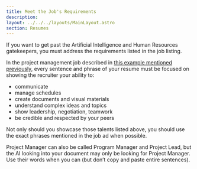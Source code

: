 ```yaml
---
title: Meet the Job's Requirements
description: 
layout: ../../../layouts/MainLayout.astro
section: Resumes
---
```


If you want to get past the Artificial Intelligence and Human Resources gatekeepers, you must address the requirements listed in the job listing. 

In the project management job described in [this example mentioned previously](./resume/job-requirements.html#an-example-job-ad), every sentence and phrase of your resume must be focused on showing the recruiter your ability to:
- communicate
- manage schedules
- create documents and visual materials
- understand complex ideas and topics
- show leadership, negotiation, teamwork
- be credible and respected by your peers

Not only should you showcase those talents listed above, you should use the exact phrases mentioned in the job ad when possible. 

Project Manager can also be called Program Manager and Project Lead, but the AI looking into your document may only be looking for Project Manager. Use their words when you can (but don’t copy and paste entire sentences).
